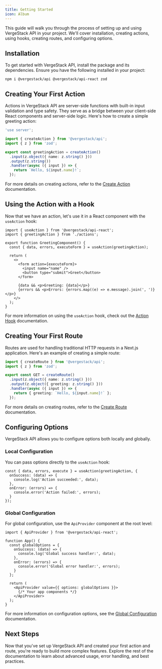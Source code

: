 ```yaml
---
title: Getting Started
icon: Album
---
```


This guide will walk you through the process of setting up and using VergeStack API in your project. We'll cover installation, creating actions, using hooks, creating routes, and configuring options.

## Installation

To get started with VergeStack API, install the package and its dependencies. Ensure you have the following installed in your project:

```package-install
npm i @vergestack/api @vergestack/api-react zod
```

## Creating Your First Action

Actions in VergeStack API are server-side functions with built-in input validation and type safety. They serve as a bridge between your client-side React components and server-side logic. Here's how to create a simple greeting action:

```typescript title="actions.ts"
'use server';

import { createAction } from '@vergestack/api';
import { z } from 'zod';

export const greetingAction = createAction()
  .input(z.object({ name: z.string() }))
  .output(z.string())
  .handler(async ({ input }) => {
    return `Hello, ${input.name}!`;
  });
```

For more details on creating actions, refer to the [Create Action](/docs/api/create-action) documentation.

## Using the Action with a Hook

Now that we have an action, let's use it in a React component with the `useAction` hook:

```tsx title="GreetingComponent.tsx"
import { useAction } from '@vergestack/api-react';
import { greetingAction } from './actions';

export function GreetingComponent() {
  const { data, errors, executeForm } = useAction(greetingAction);

  return (
    <>
      <form action={executeForm}>
        <input name="name" />
        <button type="submit">Greet</button>
      </form>

      {data && <p>Greeting: {data}</p>}
      {errors && <p>Errors: {errors.map((e) => e.message).join(', ')}</p>}
    </>
  );
}
```

For more information on using the `useAction` hook, check out the [Action Hook](/docs/api/action-hook) documentation.

## Creating Your First Route

Routes are used for handling traditional HTTP requests in a Next.js application. Here's an example of creating a simple route:

```typescript title="api/greeting.ts"
import { createRoute } from '@vergestack/api';
import { z } from 'zod';

export const GET = createRoute()
  .input(z.object({ name: z.string() }))
  .output(z.object({ greeting: z.string() }))
  .handler(async ({ input }) => {
    return { greeting: `Hello, ${input.name}!` };
  });
```

For more details on creating routes, refer to the [Create Route](/docs/api/create-route) documentation.

## Configuring Options

VergeStack API allows you to configure options both locally and globally.

### Local Configuration

You can pass options directly to the `useAction` hook:

```tsx
const { data, errors, execute } = useAction(greetingAction, {
  onSuccess: (data) => {
    console.log('Action succeeded:', data);
  },
  onError: (errors) => {
    console.error('Action failed:', errors);
  }
});
```

### Global Configuration

For global configuration, use the `ApiProvider` component at the root level:

```tsx title="App.tsx"
import { ApiProvider } from '@vergestack/api-react';

function App() {
  const globalOptions = {
    onSuccess: (data) => {
      console.log('Global success handler:', data);
    },
    onError: (errors) => {
      console.error('Global error handler:', errors);
    }
  };

  return (
    <ApiProvider value={{ options: globalOptions }}>
      {/* Your app components */}
    </ApiProvider>
  );
}
```

For more information on configuration options, see the [Global Configuration](/docs/api/global-configuration) documentation.

## Next Steps

Now that you've set up VergeStack API and created your first action and route, you're ready to build more complex features. Explore the rest of the documentation to learn about advanced usage, error handling, and best practices.
